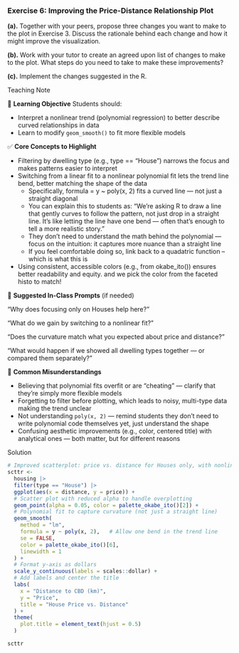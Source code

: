<!-- question-type: inclass -->
### Exercise 6: Improving the Price-Distance Relationship Plot

**(a).** Together with your peers, propose three changes you want to make to the plot in Exercise 3. Discuss the rationale behind each change and how it might improve the visualization.

**(b).** Work with your tutor to create an agreed upon list of changes to make to the plot. What steps do you need to take to make these improvements?

**(c).** Implement the changes suggested in the R.

<!-- BEGIN PROFILE:r-teaching-guide -->
::: {.content-visible when-profile="r-teaching-guide"}

::: {.teaching-block}

::: {.teaching-block-header}
Teaching Note
:::

::: {.teaching-block-body}

🎯 **Learning Objective** 
Students should:

- Interpret a nonlinear trend (polynomial regression) to better describe curved relationships in data
- Learn to modify `geom_smooth()` to fit more flexible models

✅   **Core Concepts to Highlight**

- Filtering by dwelling type (e.g., type == "House") narrows the focus and makes patterns easier to interpret
- Switching from a linear fit to a nonlinear polynomial fit lets the trend line bend, better matching the shape of the data
    - Specifically, formula = y ~ poly(x, 2) fits a curved line — not just a straight diagonal
    - You can explain this to students as: “We’re asking R to draw a line that gently curves to follow the pattern, not just drop in a straight line. It’s like letting the line have one bend — often that’s enough to tell a more realistic story.”
    - They don’t need to understand the math behind the polynomial — focus on the intuition: it captures more nuance than a straight line
    - If you feel comfortable doing so, link back to a quadatric function -- which is what this is
- Using consistent, accessible colors (e.g., from okabe_ito()) ensures better readability and equity. and we pick the color from the faceted histo to match!

💬 **Suggested In-Class Prompts** (if needed)

“Why does focusing only on Houses help here?”

“What do we gain by switching to a nonlinear fit?”

“Does the curvature match what you expected about price and distance?”

“What would happen if we showed all dwelling types together — or compared them separately?” 

📌 **Common Misunderstandings**

- Believing that polynomial fits overfit or are “cheating” — clarify that they're simply more flexible models
- Forgetting to filter before plotting, which leads to noisy, multi-type data making the trend unclear
- Not understanding `poly(x, 2)` — remind students they don’t need to write polynomial code themselves yet, just understand the shape
- Confusing aesthetic improvements (e.g., color, centered title) with analytical ones — both matter, but for different reasons
:::

:::

:::
<!-- END PROFILE:r-teaching-guide -->

<!-- BEGIN PROFILE:r-solutions -->
::: {.content-visible when-profile="r-solutions" when-profile="r-teaching-guide"}

::: {.solution-block}

::: {.solution-block-header}
Solution
:::

::: {.solution-block-body}


```r
# Improved scatterplot: price vs. distance for Houses only, with nonlinear trend
scttr <-
  housing |>
  filter(type == "House") |>
  ggplot(aes(x = distance, y = price)) +
  # Scatter plot with reduced alpha to handle overplotting
  geom_point(alpha = 0.05, color = palette_okabe_ito()[2]) +
  # Polynomial fit to capture curvature (not just a straight line)
  geom_smooth(
    method = "lm",
    formula = y ~ poly(x, 2),   # Allow one bend in the trend line
    se = FALSE,
    color = palette_okabe_ito()[6],
    linewidth = 1
  ) +
  # Format y-axis as dollars
  scale_y_continuous(labels = scales::dollar) +
  # Add labels and center the title
  labs(
    x = "Distance to CBD (km)",
    y = "Price",
    title = "House Price vs. Distance"
  ) +
  theme(
    plot.title = element_text(hjust = 0.5)
  )

scttr
```


:::

:::

:::
<!-- END PROFILE:r-solutions -->